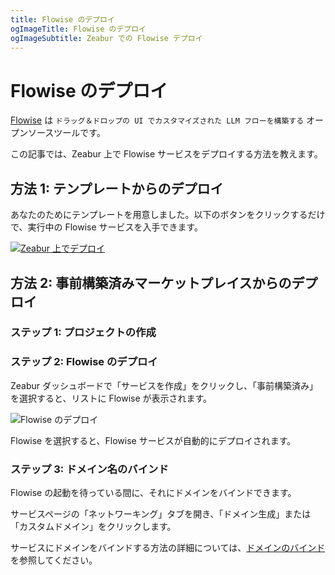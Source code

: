 ```yaml
---
title: Flowise のデプロイ
ogImageTitle: Flowise のデプロイ
ogImageSubtitle: Zeabur での Flowise デプロイ
---
```


# Flowise のデプロイ

[Flowise](https://github.com/FlowiseAI/Flowise) は `ドラッグ＆ドロップの UI でカスタマイズされた LLM フローを構築する` オープンソースツールです。

この記事では、Zeabur 上で Flowise サービスをデプロイする方法を教えます。

## 方法 1: テンプレートからのデプロイ

あなたのためにテンプレートを用意しました。以下のボタンをクリックするだけで、実行中の Flowise サービスを入手できます。

[![Zeabur 上でデプロイ](https://zeabur.com/button.svg)](https://zeabur.com/templates/2JYZTR)

## 方法 2: 事前構築済みマーケットプレイスからのデプロイ

### ステップ 1: プロジェクトの作成

<CreateProject />

### ステップ 2: Flowise のデプロイ

Zeabur ダッシュボードで「サービスを作成」をクリックし、「事前構築済み」を選択すると、リストに Flowise が表示されます。

![Flowise のデプロイ](/marketplace/flowise/prebuilt.png)

Flowise を選択すると、Flowise サービスが自動的にデプロイされます。

### ステップ 3: ドメイン名のバインド

Flowise の起動を待っている間に、それにドメインをバインドできます。

サービスページの「ネットワーキング」タブを開き、「ドメイン生成」または「カスタムドメイン」をクリックします。

サービスにドメインをバインドする方法の詳細については、[ドメインのバインド](/deploy/domain-binding) を参照してください。
